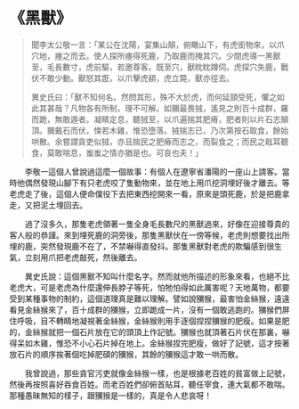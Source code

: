 # 《黑獸》

> 聞李太公敬一言：「某公在沈陽，宴集山顛，俯瞰山下，有虎銜物來，以爪穴地，瘞之而去。使人探所瘞得死鹿，乃取鹿而掩其穴。少間虎導一黑獸至，毛長數寸，虎前驅，若邀尊客。既至穴，獸眈眈蹲伺。虎探穴失鹿，戰伏不敢少動。獸怒其誑，以爪擊虎額，虎立斃，獸亦徑去。
>
> 異史氏曰：「獸不知何名。然問其形，殊不大於虎，而何延頸受死，懼之如此其甚哉？凡物各有所制，理不可解。如獮最畏狨，遙見之則百十成群，羅而跪，無敢遁者。凝睛定息，聽狨至，以爪遍揣其肥瘠，肥者則以片石志顛頂。獮戴石而伏，悚若木雞，惟恐墮落。狨揣志已，乃次第按石取食，餘始哄散。余嘗謂貪吏似狨，亦且揣民之肥瘠而志之，而裂食之；而民之戢耳聽食，莫敢喘息，蚩蚩之情亦猶是也。可哀也夫！」

&emsp;&emsp;李敬一這個人曾說過這麼一個故事：有個人在遼寧省潘陽的一座山上請客。當時他偶然發現山腳下有只老虎咬了隻動物來，並在地上用爪挖洞埋好後才離去。等老虎走了後，這個人便命僕役下去把東西挖開來一看，原來是頭死鹿，於是把鹿拿走，又把泥土埋回去。

&emsp;&emsp;過了沒多久，那隻老虎領著一隻全身毛長數尺的黑獸過來，好像在迎接尊貴的客人般的恭謹。來到埋死鹿的洞旁後，那隻黑獸伏在一傍等候，老虎則想要找出所埋的鹿，突然發現鹿不在了，不禁嚇得直發抖。那隻黑獸對老虎的欺騙感到很生氣，立刻用爪把老虎敲死，然後離去。

&emsp;&emsp;異史氏說：這個黑獸不知叫什麼名字。然而就他所描述的形象來看，也絕不比老虎大，可是老虎為什麼還伸長脖子等死，怕牠怕得如此厲害呢？天地萬物，都要受到某種事物的制約，這個道理真是難以理解。譬如說獼猴，最害怕金絲猴，遠遠看見金絲猴來了，百十成群的獼猴，立即跪成一片，沒有一個敢逃跑的。獼猴們屏住呼吸，目不轉睛地凝視著金絲猴，金絲猴則用手逐個捏捏獼猴的肥瘦。如果是肥的，金絲猴就把一個石片放在它的頭頂上作記號。獼猴也就頂著石片伏在那裏，嚇得呆如木雞，惟恐不小心石片掉在地上。金絲猴捏完肥瘦，做好了記號，這才按著放石片的順序挨著個吃掉肥碩的獼猴，其餘的獼猴這才敢一哄而散。

&emsp;&emsp;我曾說過，那些貪官污吏就像金絲猴一樣，也是根據老百姓的貧富做上記號，然後再按照喜好吞食百姓。而老百姓們卻俯首貼耳，聽任宰食，連大氣都不敢喘。那種愚昧無知的樣子，跟獼猴是一樣的，真是令人悲哀呀！
